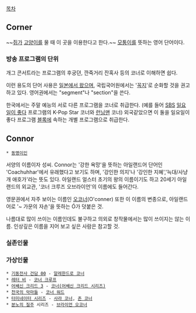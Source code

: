 [[목차]]
== Corner ==
~~[[쥐]]가 [[고양이]]를 물 때 이 곳을 이용한다고 한다.~~
[[모퉁이]]를 뜻하는 영어 단어이다.

=== 방송 프로그램의 단위 ===
개그 콘서트라는 프로그램의 후궁뎐, 깐죽거리 잔혹사 등의 코너로 이해하면 쉽다.

이런 용도의 단어 사용은 [[재플리시|일본에서 왔으며]], 국립국어원에서는 '[[꼭지]]'로 순화할 것을 권고하고 있다. 영어권에서는 "segment"나 "section"을 쓴다.

한국에서는 주말 예능의 서로 다른 프로그램을 코너로 취급한다. (예를 들어 [[SBS]] [[일요일이 좋다]] 프로그램의 K-Pop Star 코너와 [[런닝맨]] 코너) 외국같았으면 이 둘을 일요일이 좋다 프로그램 [[블록]]에 속하는 개별 프로그램으로 취급한다.

== Connor ==
 * [[동명이인]]

서양의 이름이자 성씨. Connor는 '강한 욕망'을 뜻하는 아일랜드어 단어인 'Coachuhhar'에서 유래했다고 보기도 하며, '강인한 의지'나 '강인한 지혜','늑대/사냥개 애호가'라는 뜻도 있다. 아일랜드 얼스터 초기의 왕의 이름이기도 하고 20세기 아일랜드의 외교관, '코너 크루즈 오브라이언'의 이름에도 들어간다.

영문권에서 자주 보이는 이름인 [[오코너]](O'conner) 또한 이 이름의 변종으로, 아일랜드어로 '~ 가문의 자손'을 뜻하는 Ó가 덧붙은 것.

나름대로 많이 쓰이는 이름인데도 불구하고 의외로 창작물에서는 많이 쓰이지는 않는 이름. 인상깊은 이름을 지어 보고 싶은 사람은 참고할 것.

=== 실존인물 ===
=== 가상인물 ===
 * [[기동전사 건담 00]] - [[알레한드로 코너]]
 * [[레터 비]] - [[코너 크루프]]
 * [[어쌔신 크리드 3]] - [[코너(어쌔신 크리드 시리즈)]]
 * [[천국의 악마들]] - [[코너 워드]]
 * [[터미네이터 시리즈]] - [[사라 코너]], [[존 코너]]
 * [[분노의 질주]] 시리즈 - [[브라이언 오코너]]
